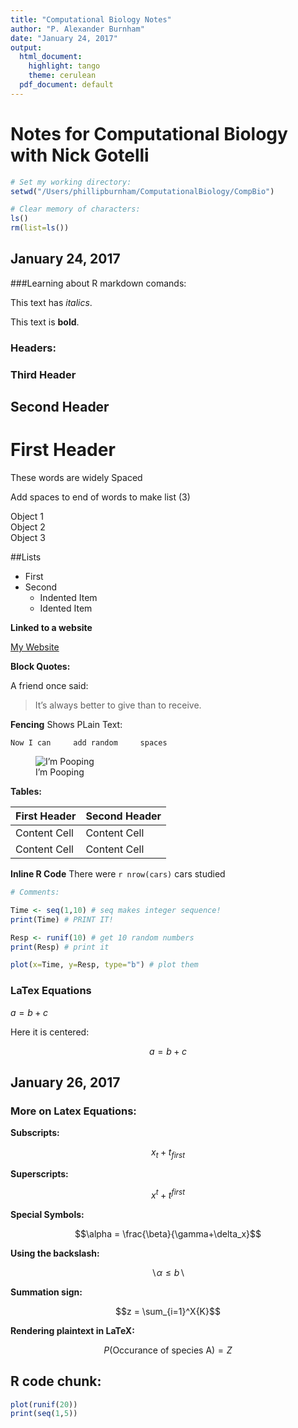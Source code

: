 ```yaml
---
title: "Computational Biology Notes"
author: "P. Alexander Burnham"
date: "January 24, 2017"
output:
  html_document:
    highlight: tango
    theme: cerulean
  pdf_document: default
---
```


# Notes for Computational Biology with Nick Gotelli

```r
# Set my working directory:
setwd("/Users/phillipburnham/ComputationalBiology/CompBio")

# Clear memory of characters:
ls()
rm(list=ls())
```

## January 24, 2017

###Learning about R markdown comands:

This text has *italics*.

This text is **bold**.

### Headers:


### Third Header

## Second Header

# First Header

These     words     are widely      Spaced

Add spaces to end of words to make list (3)

Object 1   
Object 2   
Object 3   

##Lists

- First
- Second
    + Indented Item
    + Idented Item

**Linked to a website**

[My Website](https://alexburn17.github.io/CompBio/)

**Block Quotes:**

A friend once said:

> It's always better to give 
> than to receive.


**Fencing** Shows PLain Text:

```
Now I can     add random     spaces
```

![I'm Pooping](ImPooping.png)


**Tables:**

First Header  | Second Header
------------- | -------------
Content Cell  | Content Cell
Content Cell  | Content Cell


**Inline R Code**
There were `r nrow(cars)` cars studied

```r
# Comments:

Time <- seq(1,10) # seq makes integer sequence!
print(Time) # PRINT IT!

Resp <- runif(10) # get 10 random numbers
print(Resp) # print it

plot(x=Time, y=Resp, type="b") # plot them
```

### LaTex Equations

$a = b + c$

Here it is centered:

$$a = b + c$$

## January 26, 2017

### More on Latex Equations:

**Subscripts:**

$$x_t + t_{first}$$

**Superscripts:**

$$x^t + t^{first}$$

**Special Symbols:**

$$\alpha = \frac{\beta}{\gamma+\delta_x}$$

**Using the backslash:**

$$\backslash \alpha \le b \backslash$$

**Summation sign:**

$$z = \sum_{i=1}^X{K}$$

**Rendering plaintext in LaTeX:**

$$P(\mbox{Occurance of species A}) = Z$$

## R code chunk:

```r
plot(runif(20))
print(seq(1,5))
```











